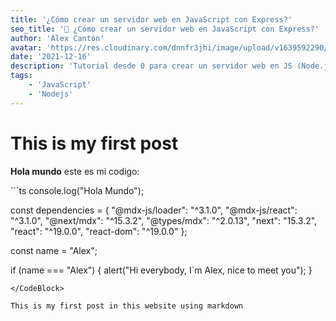 ```yaml
---
title: '¿Cómo crear un servidor web en JavaScript con Express?'
seo_title: '🤔 ¿Cómo crear un servidor web en JavaScript con Express?'
author: 'Alex Cantón'
avatar: 'https://res.cloudinary.com/dnnfr3jhi/image/upload/v1639592290/Blog/alex_r0u07u.webp'
date: '2021-12-16'
description: 'Tutorial desde 0 para crear un servidor web en JS (Node.js) con el framework de Express.js, uno de los más conocidos y minimalistas del mercado para el Backend. Con un 19.005.088 descargas de media en NPM (Node Package Manager)'
tags:
    - 'JavaScript'
    - 'Nodejs'
---
```

 
# This is my first post

**Hola mundo** este es mi codigo:

<MyComponent />

<CodeBlock name="mi-fichero.ts">
```ts
console.log("Hola Mundo");

const dependencies = {
    "@mdx-js/loader": "^3.1.0",
    "@mdx-js/react": "^3.1.0",
    "@next/mdx": "^15.3.2",
    "@types/mdx": "^2.0.13",
    "next": "15.3.2",
    "react": "^19.0.0",
    "react-dom": "^19.0.0"
};

const name = "Alex";

if (name === "Alex") {
    alert("Hi everybody, I`m Alex, nice to meet you");
}
```
</CodeBlock>
 
This is my first post in this website using markdown